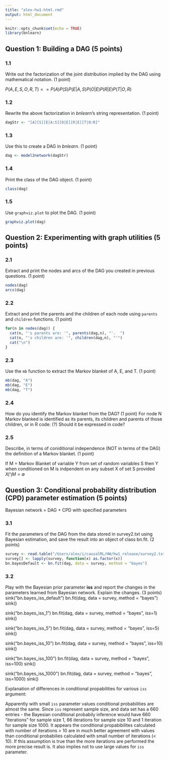 ```yaml
---
title: "alex-hw1-html.rmd"
output: html_document
---
```


```r
knitr::opts_chunk$set(echo = TRUE)
library(bnlearn)
```

## Question 1: Building a DAG (5 points)


### 1.1
Write out the factorization of the joint distribution implied by the DAG using mathematical notation. (1 point)

$P(A, E, S, O, R, T) == P(A)P(S)P(E|A,S)P(O|E)P(R|E)P(T|O,R)$

### 1.2 
Rewrite the above factorization in *bnlearn*'s string representation. (1 point)
```r
dagStr <- "[A][S][E|A:S][O|E][R|E][T|O:R]"
```


### 1.3
Use this to create a DAG in *bnlearn*. (1 point)

```r
dag <- model2network(dagStr)
```

### 1.4
Print the class of the DAG object. (1 point)
```r
class(dag)
```

### 1.5
Use `graphviz.plot` to plot the DAG. (1 point)

```r
graphviz.plot(dag)
```


## Question 2: Experimenting with graph utilities (5 points)

### 2.1
Extract and print the nodes and arcs of the DAG you created in previous questions. (1 point)
```r
nodes(dag)
arcs(dag)
```

### 2.2
Extract and print the parents and the children of each node using `parents` and `children` functions. (1 point)
```r
for(n in nodes(dag)) {
  cat(n, "'s parents are: '", parents(dag,n), "'.  ")
  cat(n, "'s children are: '", children(dag,n), "'")
  cat("\n")
}
```

### 2.3
Use the `mb` function to extract the Markov blanket of A, E, and T. (1 point)

```r
mb(dag, "A")
mb(dag, "E")
mb(dag, "T")
```

### 2.4
How do you identify the Markov blanket from the DAG? (1 point)
For node N Markov blanked is identified as its parents, its children and parents of those children, or
in R code:
(?) Should it be expressed in code?

### 2.5
Describe, in terms of coniditional independence (NOT in terms of the DAG) the definition of a Markov blanket. (1 point)

If M = Markov Blanket of variable Y from set of random variables S then Y when conditioned on M is indpendent on any subset X of set S provided
$X \bigcap M=\emptyset$

## Question 3: Conditional probability distribution (CPD) parameter estimation (5 points)

Bayesian network = DAG + CPD with specified parameters

### 3.1
Fit the parameters of the DAG from the data stored in survey2.txt using Bayesian estimation, and save the result into an object of class bn.fit. (2 points)
```r
survey <- read.table("/Users/alex/i/causalML/HW/hw1_release/survey2.txt", header = TRUE)
survey[] <- lapply(survey, function(x) as.factor(x))
bn.bayesDefault <- bn.fit(dag, data = survey, method = "bayes")
```

### 3.2
Play with the Bayesian prior parameter **iss** and report the changes in the parameters learned from Bayesian network. Explain the changes. (3 points)
sink("bn.bayes_iss_default")
bn.fit(dag, data = survey, method = "bayes")
sink()

sink("bn.bayes_iss_1")
bn.fit(dag, data = survey, method = "bayes", iss=1)
sink()

sink("bn.bayes_iss_5")
bn.fit(dag, data = survey, method = "bayes", iss=5)
sink()

sink("bn.bayes_iss_10")
bn.fit(dag, data = survey, method = "bayes", iss=10)
sink()

sink("bn.bayes_iss_100")
bn.fit(dag, data = survey, method = "bayes", iss=100)
sink()

sink("bn.bayes_iss_1000")
bn.fit(dag, data = survey, method = "bayes", iss=1000)
sink()

Explanation of differences in conditional propabilities for various `iss` argument:

Apparently with small `iss` parameter values conditional probabilities are almost the same.
Since `iss` represent sample size, and data set has a 660 entries -
the Bayesian conditional probabily inference would have 660 "iterations" for
sample size 1, 66 iterations for sample size 10 and 1 iteration for sample size 1000.
It appears the conditional propabibilites calculated with number of iterations > 10 are
in much better agreement with values than conditional probabilies calculated with small
number of iterations (< 10). If this assumption is true than the more iterations are performed
the more precise result is. It also implies not to use large values for `iss` parameter.
